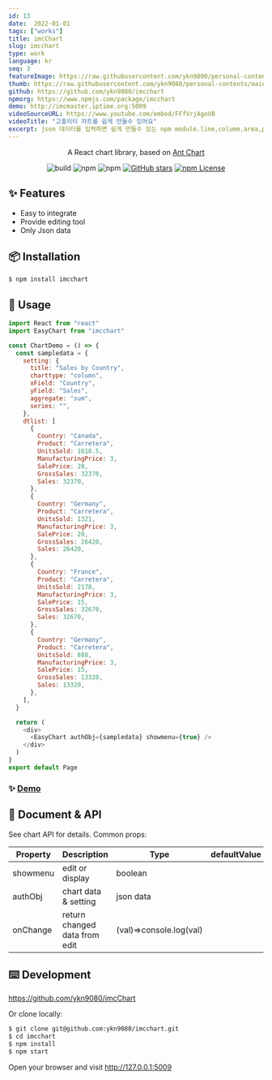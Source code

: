 ```yaml
---
id: 13
date:  2022-01-01
tags: ["works"]
title: imcChart
slug: imcchart
type: work
language: kr
seq: 3
featureImage: https://raw.githubusercontent.com/ykn9080/personal-contents/main/images/work/imcchart_edit.png
thumb: https://raw.githubusercontent.com/ykn9080/personal-contents/main/images/work/imcchart_edit.png
github: https://github.com/ykn9080/imcchart
npmorg: https://www.npmjs.com/package/imcchart
demo: http://imcmaster.iptime.org:5009
videoSourceURL: https://www.youtube.com/embed/FFfVrjAgoU8
videoTitle: "고퀄리티 차트를 쉽게 만들수 있어요"
excerpt: json 데이터를 입력하면 쉽게 만들수 있는 npm module.line,colume,area,pie chart를 사용할 수있다.imcdashboard의 모듈로 삽입하여 사용할 수 있다.
---
```


<div align="center">

A React chart library, based on [Ant Chart](https://github.com/antvis/G2Plot)

![build](https://github.com/ant-design/ant-design-charts/workflows/build/badge.svg)
![npm](https://img.shields.io/npm/v/@ant-design/charts)
![npm](https://img.shields.io/npm/dm/@ant-design/charts)
[![GitHub stars](https://img.shields.io/github/stars/ant-design/ant-design-charts)](https://github.com/ant-design/ant-design-charts/stargazers)
[![npm License](https://img.shields.io/npm/l/@ant-design/charts.svg)](https://www.npmjs.com/package/@ant-design/charts)

</div>

## ✨ Features

- Easy to integrate
- Provide editing tool
- Only Json data

## 📦 Installation

```bash | pure
$ npm install imcchart
```

## 🔨 Usage

```js | pure
import React from "react"
import EasyChart from "imcchart"

const ChartDemo = () => {
  const sampledata = {
    setting: {
      title: "Sales by Country",
      charttype: "column",
      xField: "Country",
      yField: "Sales",
      aggregate: "sum",
      series: "",
    },
    dtlist: [
      {
        Country: "Canada",
        Product: "Carretera",
        UnitsSold: 1618.5,
        ManufacturingPrice: 3,
        SalePrice: 20,
        GrossSales: 32370,
        Sales: 32370,
      },
      {
        Country: "Germany",
        Product: "Carretera",
        UnitsSold: 1321,
        ManufacturingPrice: 3,
        SalePrice: 20,
        GrossSales: 26420,
        Sales: 26420,
      },
      {
        Country: "France",
        Product: "Carretera",
        UnitsSold: 2178,
        ManufacturingPrice: 3,
        SalePrice: 15,
        GrossSales: 32670,
        Sales: 32670,
      },
      {
        Country: "Germany",
        Product: "Carretera",
        UnitsSold: 888,
        ManufacturingPrice: 3,
        SalePrice: 15,
        GrossSales: 13320,
        Sales: 13320,
      },
    ],
  }

  return (
    <div>
      <EasyChart authObj={sampledata} showmenu={true} />
    </div>
  )
}
export default Page
```

### ✨ [Demo](http://imcmaster.iptime.org:5009)

## 📜 Document & API

See chart API for details. Common props:

| Property | Description                   | Type                    | defaultValue |
| -------- | ----------------------------- | ----------------------- | ------------ |
| showmenu | edit or display               | boolean                 |              |
| authObj  | chart data & setting          | json data               |              |
| onChange | return changed data from edit | (val)=>console.log(val) |              |

## ⌨️ Development

https://github.com/ykn9080/imcChart

Or clone locally:

```bash
$ git clone git@github.com:ykn9080/imcchart.git
$ cd imcchart
$ npm install
$ npm start
```

Open your browser and visit http://127.0.0.1:5009
